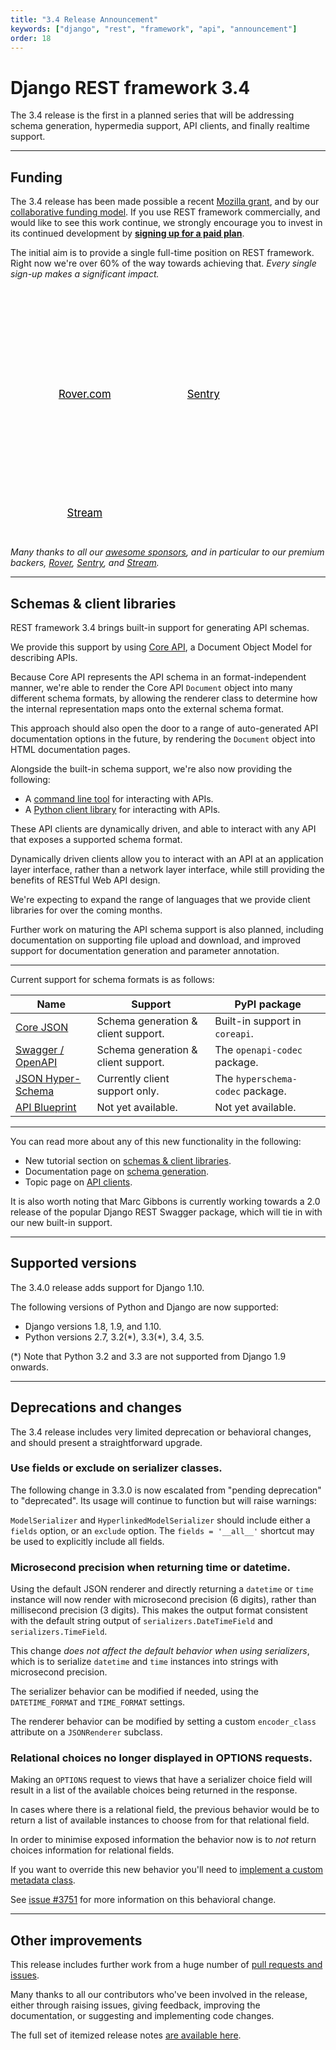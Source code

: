 ```yaml
---
title: "3.4 Release Announcement"
keywords: ["django", "rest", "framework", "api", "announcement"]
order: 18
---
```


<style>
.promo li a {
    float: left;
    width: 130px;
    height: 20px;
    text-align: center;
    margin: 10px 30px;
    padding: 150px 0 0 0;
    background-position: 0 50%;
    background-size: 130px auto;
    background-repeat: no-repeat;
    font-size: 120%;
    color: black;
}
.promo li {
    list-style: none;
}
</style>

# Django REST framework 3.4

The 3.4 release is the first in a planned series that will be addressing schema
generation, hypermedia support, API clients, and finally realtime support.

---

## Funding

The 3.4 release has been made possible a recent [Mozilla grant][moss], and by our
[collaborative funding model][funding]. If you use REST framework commercially, and would
like to see this work continue, we strongly encourage you to invest in its
continued development by **[signing up for a paid plan][funding]**.

The initial aim is to provide a single full-time position on REST framework.
Right now we're over 60% of the way towards achieving that.
*Every single sign-up makes a significant impact.*

<ul class="premium-promo promo">
    <li><a href="https://www.rover.com/careers/" style="background-image: url(https://fund-rest-framework.s3.amazonaws.com/rover_130x130.png)">Rover.com</a></li>
    <li><a href="https://sentry.io/welcome/" style="background-image: url(https://fund-rest-framework.s3.amazonaws.com/sentry130.png)">Sentry</a></li>
    <li><a href="https://getstream.io/?utm_source=drf&utm_medium=banner&utm_campaign=drf" style="background-image: url(https://fund-rest-framework.s3.amazonaws.com/stream-130.png)">Stream</a></li>
</ul>
<div style="clear: both; padding-bottom: 20px;"></div>

*Many thanks to all our [awesome sponsors][sponsors], and in particular to our premium backers, [Rover](https://www.rover.com/careers/), [Sentry](https://sentry.io/welcome/), and [Stream](https://getstream.io/?utm_source=drf&utm_medium=banner&utm_campaign=drf).*

---

## Schemas & client libraries

REST framework 3.4 brings built-in support for generating API schemas.

We provide this support by using [Core API][core-api], a Document Object Model
for describing APIs.

Because Core API represents the API schema in an format-independent
manner, we're able to render the Core API `Document` object into many different
schema formats, by allowing the renderer class to determine how the internal
representation maps onto the external schema format.

This approach should also open the door to a range of auto-generated API
documentation options in the future, by rendering the `Document` object into
HTML documentation pages.

Alongside the built-in schema support, we're also now providing the following:

* A [command line tool][command-line-client] for interacting with APIs.
* A [Python client library][client-library] for interacting with APIs.

These API clients are dynamically driven, and able to interact with any API
that exposes a supported schema format.

Dynamically driven clients allow you to interact with an API at an application
layer interface, rather than a network layer interface, while still providing
the benefits of RESTful Web API design.

We're expecting to expand the range of languages that we provide client libraries
for over the coming months.

Further work on maturing the API schema support is also planned, including
documentation on supporting file upload and download, and improved support for
documentation generation and parameter annotation.

---

Current support for schema formats is as follows:

Name                             | Support                             | PyPI package
---------------------------------|-------------------------------------|--------------------------------
[Core JSON][core-json]           | Schema generation & client support. | Built-in support in `coreapi`.
[Swagger / OpenAPI][swagger]     | Schema generation & client support. | The `openapi-codec` package.
[JSON Hyper-Schema][hyperschema] | Currently client support only.      | The `hyperschema-codec` package.
[API Blueprint][api-blueprint]   | Not yet available.                  | Not yet available.

---

You can read more about any of this new functionality in the following:

* New tutorial section on [schemas & client libraries][tut-7].
* Documentation page on [schema generation][schema-generation].
* Topic page on [API clients][api-clients].

It is also worth noting that Marc Gibbons is currently working towards a 2.0 release of
the popular Django REST Swagger package, which will tie in with our new built-in support.

---

## Supported versions

The 3.4.0 release adds support for Django 1.10.

The following versions of Python and Django are now supported:

* Django versions 1.8, 1.9, and 1.10.
* Python versions 2.7, 3.2(\*), 3.3(\*), 3.4, 3.5.

(\*) Note that Python 3.2 and 3.3 are not supported from Django 1.9 onwards.

---

## Deprecations and changes

The 3.4 release includes very limited deprecation or behavioral changes, and
should present a straightforward upgrade.

### Use fields or exclude on serializer classes.

The following change in 3.3.0 is now escalated from "pending deprecation" to
"deprecated". Its usage will continue to function but will raise warnings:

`ModelSerializer` and `HyperlinkedModelSerializer` should include either a `fields`
option, or an `exclude` option. The `fields = '__all__'` shortcut may be used
to explicitly include all fields.

### Microsecond precision when returning time or datetime.

Using the default JSON renderer and directly returning a `datetime` or `time`
instance will now render with microsecond precision (6 digits), rather than
millisecond precision (3 digits). This makes the output format consistent with the
default string output of `serializers.DateTimeField` and `serializers.TimeField`.

This change *does not affect the default behavior when using serializers*,
which is to serialize `datetime` and `time` instances into strings with
microsecond precision.

The serializer behavior can be modified if needed, using the `DATETIME_FORMAT`
and `TIME_FORMAT` settings.

The renderer behavior can be modified by setting a custom `encoder_class`
attribute on a `JSONRenderer` subclass.

### Relational choices no longer displayed in OPTIONS requests.

Making an `OPTIONS` request to views that have a serializer choice field
will result in a list of the available choices being returned in the response.

In cases where there is a relational field, the previous behavior would be
to return a list of available instances to choose from for that relational field.

In order to minimise exposed information the behavior now is to *not* return
choices information for relational fields.

If you want to override this new behavior you'll need to [implement a custom
metadata class][metadata].

See [issue #3751][gh3751] for more information on this behavioral change.

---

## Other improvements

This release includes further work from a huge number of [pull requests and issues][milestone].

Many thanks to all our contributors who've been involved in the release, either through raising issues, giving feedback, improving the documentation, or suggesting and implementing code changes.

The full set of itemized release notes [are available here][release-notes].

[sponsors]: https://fund.django-rest-framework.org/topics/funding/#our-sponsors
[moss]: mozilla-grant.md
[funding]: funding.md
[core-api]: https://www.coreapi.org/
[command-line-client]: api-clients#command-line-client
[client-library]: api-clients#python-client-library
[core-json]: https://www.coreapi.org/specification/encoding/#core-json-encoding
[swagger]: https://openapis.org/specification
[hyperschema]: https://json-schema.org/latest/json-schema-hypermedia.html
[api-blueprint]: https://apiblueprint.org/
[tut-7]: ../tutorial/7-schemas-and-client-libraries/
[schema-generation]: ../api-guide/schemas/
[api-clients]: https://github.com/encode/django-rest-framework/blob/3.14.0/docs/topics/api-clients.md
[milestone]: https://github.com/encode/django-rest-framework/milestone/35
[release-notes]: release-notes#34
[metadata]: ../api-guide/metadata/#custom-metadata-classes
[gh3751]: https://github.com/encode/django-rest-framework/issues/3751

